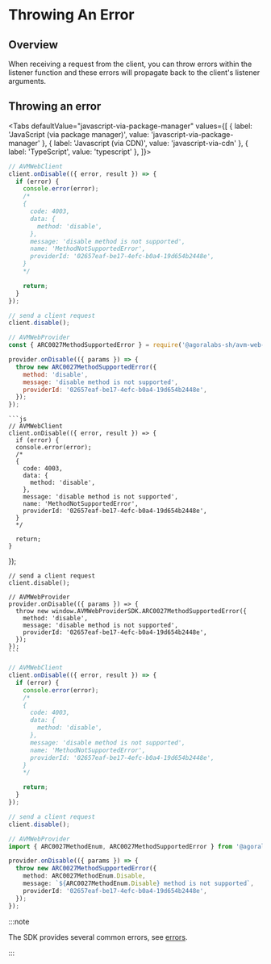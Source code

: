 
# Throwing An Error

<TOCInline
  maxHeadingLevel={4}
  toc={toc}
/>

## Overview

When receiving a request from the client, you can throw errors within the listener function and these errors will propagate back to the client's listener arguments.

## Throwing an error

<Tabs
  defaultValue="javascript-via-package-manager"
  values={[
    { label: 'JavaScript (via package manager)', value: 'javascript-via-package-manager' },
    { label: 'Javascript (via CDN)', value: 'javascript-via-cdn' },
    { label: 'TypeScript', value: 'typescript' },
  ]}>
  <TabItem value="javascript-via-package-manager">

  ```js
  // AVMWebClient
  client.onDisable(({ error, result }) => {
    if (error) {
      console.error(error);
      /*
      {
        code: 4003,
        data: {
          method: 'disable',
        },
        message: 'disable method is not supported',
        name: 'MethodNotSupportedError',
        providerId: '02657eaf-be17-4efc-b0a4-19d654b2448e',
      }
      */

      return;
    }
  });

  // send a client request
  client.disable();

  // AVMWebProvider
  const { ARC0027MethodSupportedError } = require('@agoralabs-sh/avm-web-provider');

  provider.onDisable(({ params }) => {
    throw new ARC0027MethodSupportedError({
      method: 'disable',
      message: 'disable method is not supported',
      providerId: '02657eaf-be17-4efc-b0a4-19d654b2448e',
    });
  });
  ```

  </TabItem>
  <TabItem value="javascript-via-cdn">

    ```js
    // AVMWebClient
    client.onDisable(({ error, result }) => {
      if (error) {
      console.error(error);
      /*
      {
        code: 4003,
        data: {
          method: 'disable',
        },
        message: 'disable method is not supported',
        name: 'MethodNotSupportedError',
        providerId: '02657eaf-be17-4efc-b0a4-19d654b2448e',
      }
      */

      return;
    }
  });

    // send a client request
    client.disable();

    // AVMWebProvider
    provider.onDisable(({ params }) => {
      throw new window.AVMWebProviderSDK.ARC0027MethodSupportedError({
        method: 'disable',
        message: 'disable method is not supported',
        providerId: '02657eaf-be17-4efc-b0a4-19d654b2448e',
      });
    });
    ```

  </TabItem>
  <TabItem value="typescript">

  ```typescript
  // AVMWebClient
  client.onDisable(({ error, result }) => {
    if (error) {
      console.error(error);
      /*
      {
        code: 4003,
        data: {
          method: 'disable',
        },
        message: 'disable method is not supported',
        name: 'MethodNotSupportedError',
        providerId: '02657eaf-be17-4efc-b0a4-19d654b2448e',
      }
      */

      return;
    }
  });

  // send a client request
  client.disable();

  // AVMWebProvider
  import { ARC0027MethodEnum, ARC0027MethodSupportedError } from '@agoralabs-sh/avm-web-provider';

  provider.onDisable(({ params }) => {
    throw new ARC0027MethodSupportedError({
      method: ARC0027MethodEnum.Disable,
      message: `${ARC0027MethodEnum.Disable} method is not supported`,
      providerId: '02657eaf-be17-4efc-b0a4-19d654b2448e',
    });
  });
  ```

  </TabItem>
</Tabs>

:::note

The SDK provides several common errors, see [errors](../api-reference/errors).

:::
